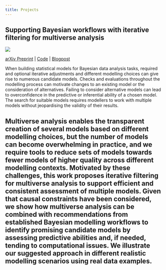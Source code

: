 ```yaml
---
title: Projects
---
```


## Supporting Bayesian workflows with iterative filtering for multiverse analysis

![](project_multiverse_iterative_filtering.png)

<a href="https://arxiv.org/abs/2404.01688" target="_blank">arXiv Preprint</a> | <a href="https://github.com/annariha/multi-workflows" target="_blank">Code</a> | <a href="https://statmodeling.stat.columbia.edu/2024/04/03/50429/" target="_blank">Blogpost</a><br>

When building statistical models for Bayesian data analysis tasks, required and optional iterative adjustments and different modelling choices can give rise to numerous candidate models. Checks and evaluations throughout the modelling process can motivate changes to an existing model or the consideration of alternatives. Failing to consider alternative models can lead to overconfidence in the predictive or inferential ability of a chosen model. The search for suitable models requires modellers to work with multiple models without jeopardising the validity of their results. 

Multiverse analysis enables the transparent creation of several models based on different modelling choices, but the number of models can become overwhelming in practice, and we require tools to reduce sets of models towards fewer models of higher quality across different modelling contexts. Motivated by these challenges, this work proposes iterative filtering for multiverse analysis to support efficient and consistent assessment of multiple models. Given that causal constraints have been considered, we show how multiverse analysis can be combined with recommendations from established Bayesian modelling workflows to identify promising candidate models by assessing predictive abilities and, if needed, tending to computational issues. We illustrate our suggested approach in different realistic modelling scenarios using real data examples.
----